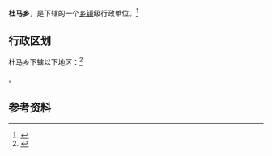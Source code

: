 {{中国乡级行政区|14/08/29/201/000}}

'''杜马乡'''，是{{PRC admin/fullname|14/08/29/201/000|3}}下辖的一个[[乡镇|乡镇]]级行政单位。<ref>{{PRC admin/ref sgc|{{PRC admin/parent|14/08/29/201/000}}}}</ref>

== 行政区划 ==

杜马乡下辖以下地区：<ref>{{PRC admin/ref sgc|14/08/29/201/000}}</ref>

{{PRC admin/children|14/08/29/201/000}}。

== 参考资料 ==

{{reflist}}

{{行政区划小作品}}
{{PRC admin/navcat|14/08/29/201/000}}